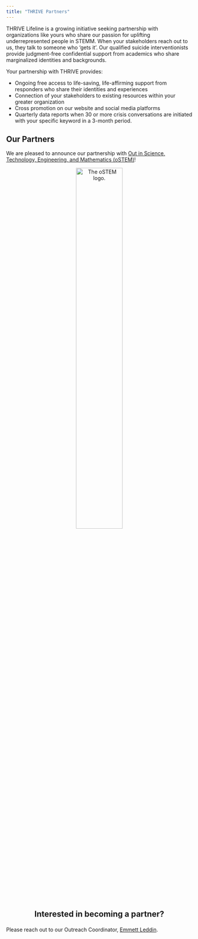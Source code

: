 ```yaml
---
title: "THRIVE Partners"
---
```


THRIVE Lifeline is a growing initiative seeking partnership with organizations 
like yours who share our passion for uplifting underrepresented people in STEMM. 
When your stakeholders reach out to us, they talk to someone who 'gets it'. 
Our qualified suicide interventionists provide judgment-free confidential 
support from academics who share marginalized identities and backgrounds.

Your partnership with THRIVE provides:

- Ongoing free access to life-saving, life-affirming support from responders 
who share their identities and experiences
- Connection of your stakeholders to existing resources within your greater 
organization
- Cross promotion on our website and social media platforms
- Quarterly data reports when 30 or more crisis conversations are initiated 
with your specific keyword in a 3-month period.

## Our Partners

We are pleased to announce our partnership with 
[Out in Science, Technology, Engineering, and Mathematics (oSTEM)](https://ostem.org/)!

<center>
<img src="images/partner-logos/oSTEM-Logo-Registered.png" 
alt="The oSTEM logo." 
style="width: 50%; height: 50%"/>
</center>


<br/>

<center>
<p style="font-size:16pt; font-weight: bolder">Interested in becoming a partner?</p>
</center>

Please reach out to our Outreach Coordinator,
<a href="mailto:Emmett.Leddin@thrivelifeline.org">Emmett Leddin</a>.
